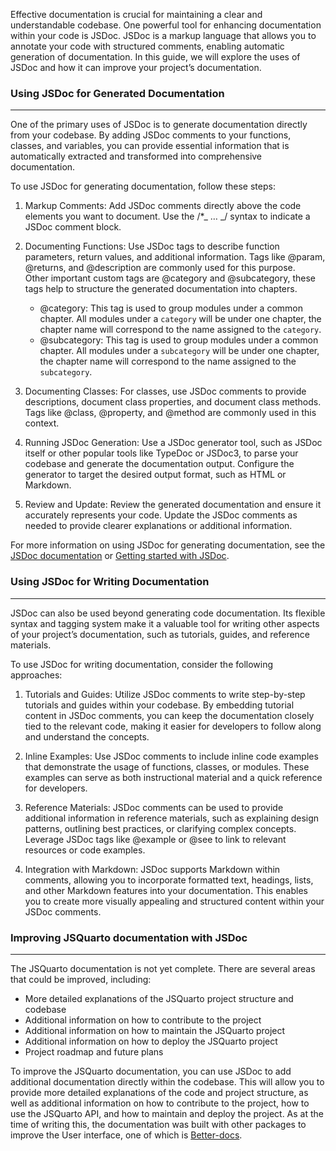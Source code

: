 Effective documentation is crucial for maintaining a clear and understandable codebase. One powerful tool for enhancing documentation within your code is JSDoc. JSDoc is a markup language that allows you to annotate your code with structured comments, enabling automatic generation of documentation. In this guide, we will explore the uses of JSDoc and how it can improve your project's documentation.

### Using JSDoc for Generated Documentation
<hr>
One of the primary uses of JSDoc is to generate documentation directly from your codebase. By adding JSDoc comments to your functions, classes, and variables, you can provide essential information that is automatically extracted and transformed into comprehensive documentation.

To use JSDoc for generating documentation, follow these steps:

1. Markup Comments: Add JSDoc comments directly above the code elements you want to document. Use the /\*_ ... _/ syntax to indicate a JSDoc comment block.

2. Documenting Functions: Use JSDoc tags to describe function parameters, return values, and additional information. Tags like @param, @returns, and @description are commonly used for this purpose. </br>
 Other important custom tags are  @category and @subcategory, these tags help to structure the generated documentation into chapters.</br>
   - @category: This tag is used to group modules under a common chapter. All modules under a `category` will be under one chapter, the chapter name will correspond to the name assigned to the `category`. 
   - @subcategory: This tag is used to group modules under a common chapter. 
All modules under a `subcategory` will be under one chapter, the chapter name will correspond to the name assigned to the `subcategory`. 

<!-- ::: {.notes} -->
<!---->
<!--    The main idea around @category and @subcategory is to allow nested chapters for example one parent chapter A can have other subchapters (Chapter Aa, Chapter Ab, Chapter Ac) with each of these subchapters having their individual modules.  -->
<!--    Note that this is only two levels of nesting, with Chapter A being the @category and the @subcategory will be the  other chapters. Initially we intended to implement 2 levels of nested chapters but this as at the time of writing this quarto only allows 1 levels of nesting (i.e, you can only have 1 parent chapter with no subChapters, as a result, only the @subcategories will be displayed as chapters in the rendered document. -->
<!-- ::: -->

3. Documenting Classes: For classes, use JSDoc comments to provide descriptions, document class properties, and document class methods. Tags like @class, @property, and @method are commonly used in this context.

4. Running JSDoc Generation: Use a JSDoc generator tool, such as JSDoc itself or other popular tools like TypeDoc or JSDoc3, to parse your codebase and generate the documentation output. Configure the generator to target the desired output format, such as HTML or Markdown.

5. Review and Update: Review the generated documentation and ensure it accurately represents your code. Update the JSDoc comments as needed to provide clearer explanations or additional information.

For more information on using JSDoc for generating documentation, see the [JSDoc documentation](https://jsdoc.app/) or [Getting started with JSDoc](https://jsdoc.app/about-getting-started.html).


### Using JSDoc for Writing Documentation
<hr>
JSDoc can also be used beyond generating code documentation. Its flexible syntax and tagging system make it a valuable tool for writing other aspects of your project's documentation, such as tutorials, guides, and reference materials.

To use JSDoc for writing documentation, consider the following approaches:

1. Tutorials and Guides: Utilize JSDoc comments to write step-by-step tutorials and guides within your codebase. By embedding tutorial content in JSDoc comments, you can keep the documentation closely tied to the relevant code, making it easier for developers to follow along and understand the concepts.

2. Inline Examples: Use JSDoc comments to include inline code examples that demonstrate the usage of functions, classes, or modules. These examples can serve as both instructional material and a quick reference for developers.

3. Reference Materials: JSDoc comments can be used to provide additional information in reference materials, such as explaining design patterns, outlining best practices, or clarifying complex concepts. Leverage JSDoc tags like @example or @see to link to relevant resources or code examples.

4. Integration with Markdown: JSDoc supports Markdown within comments, allowing you to incorporate formatted text, headings, lists, and other Markdown features into your documentation. This enables you to create more visually appealing and structured content within your JSDoc comments.

###
### Improving JSQuarto documentation with JSDoc
<hr>

The JSQuarto documentation is not yet complete. There are several areas that could be improved, including:

- More detailed explanations of the JSQuarto project structure and codebase
- Additional information on how to contribute to the project
- Additional information on how to maintain the JSQuarto project
- Additional information on how to deploy the JSQuarto project
- Project roadmap and future plans

To improve the JSQuarto documentation, you can use JSDoc to add additional documentation directly within the codebase. This will allow you to provide more detailed explanations of the code and project structure, as well as additional information on how to contribute to the project, how to use the JSQuarto API, and how to maintain and deploy the project. As at the time of writing this, the documentation was built with other packages to improve the User interface, one of which is [Better-docs](https://github.com/SoftwareBrothers/better-docs).

